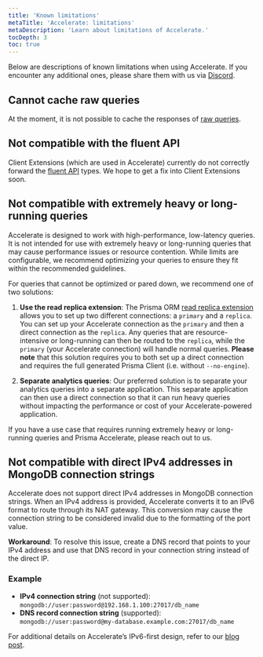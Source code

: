 ```yaml
---
title: 'Known limitations'
metaTitle: 'Accelerate: limitations'
metaDescription: 'Learn about limitations of Accelerate.'
tocDepth: 3
toc: true
---
```


<TopBlock>

Below are descriptions of known limitations when using Accelerate. If you encounter any additional ones, please share them with us via [Discord](https://pris.ly/discord).

</TopBlock>

## Cannot cache raw queries

At the moment, it is not possible to cache the responses of [raw queries](/orm/prisma-client/using-raw-sql/raw-queries).

## Not compatible with the fluent API

Client Extensions (which are used in Accelerate) currently do not correctly forward the [fluent API](/orm/prisma-client/queries/relation-queries#fluent-api) types. We hope to get a fix into Client Extensions soon.

## Not compatible with extremely heavy or long-running queries

Accelerate is designed to work with high-performance, low-latency queries. It is not intended for use with extremely heavy or long-running queries that may cause performance issues or resource contention. While limits are configurable, we recommend optimizing your queries to ensure they fit within the recommended guidelines. 

For queries that cannot be optimized or pared down, we recommend one of two solutions:

1. **Use the read replica extension**: The Prisma ORM [read replica extension](https://www.npmjs.com/package/@prisma/extension-read-replicas/v/0.2.1) allows you to set up two different connections: a `primary` and a `replica`. You can set up your Accelerate connection as the `primary` and then a direct connection as the `replica`. Any queries that are resource-intensive or long-running can then be routed to the `replica`, while the `primary` (your Accelerate connection) will handle normal queries. **Please note** that this solution requires you to both set up a direct connection and requires the full generated Prisma Client (i.e. without `--no-engine`).

2. **Separate analytics queries**: Our preferred solution is to separate your analytics queries into a separate application. This separate application can then use a direct connection so that it can run heavy queries without impacting the performance or cost of your Accelerate-powered application.

If you have a use case that requires running extremely heavy or long-running queries and Prisma Accelerate, please reach out to us.

## Not compatible with direct IPv4 addresses in MongoDB connection strings

Accelerate does not support direct IPv4 addresses in MongoDB connection strings. When an IPv4 address is provided, Accelerate converts it to an IPv6 format to route through its NAT gateway. This conversion may cause the connection string to be considered invalid due to the formatting of the port value.

**Workaround**: To resolve this issue, create a DNS record that points to your IPv4 address and use that DNS record in your connection string instead of the direct IP.

### Example

- **IPv4 connection string** (not supported): `mongodb://user:password@192.168.1.100:27017/db_name`
- **DNS record connection string** (supported): `mongodb://user:password@my-database.example.com:27017/db_name`

For additional details on Accelerate’s IPv6-first design, refer to our [blog post](https://www.prisma.io/blog/accelerate-ipv6-first).
